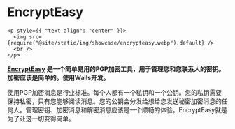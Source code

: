 # EncryptEasy

```mdx-code-block
<p style={{ "text-align": "center" }}>
  <img src={require("@site/static/img/showcase/encrypteasy.webp").default} />
  <br />
</p>
```

**[EncryptEasy](https://www.encrypteasy.app) 是一个简单易用的PGP加密工具，用于管理您和您联系人的密钥。加密应该是简单的。使用Wails开发。**

使用PGP加密消息是行业标准。每个人都有一个私钥和一个公钥。您的私钥需要保持私密，只有您能够阅读消息。您的公钥会分发给想给您发送秘密加密消息的任何人。管理密钥、加密消息和解密消息应该是一个顺畅的体验。EncryptEasy就是为了让这一切变得简单。